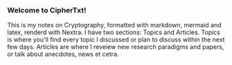  
### Welcome to CipherTxt! 
This is my notes on Cryptography, formatted with markdown, mermaid and latex, renderd with Nextra. I have two sections: Topics and Articles.
Topics is where you'll find every topic I discussed or plan to discuss within the next few days. Articles are where I reveiew new research paradigms and papers, or talk about anecdotes, news et cetra. 
<Cards>
  <Card title = "Topics" href="/topics"/>
  <Card title="Articles" href="/articles"/>
  <Card title="Just take me to the first article!" href = "/Introduction/Introduction-to-cryptography-and-perfect-secrecy"/>
</Cards>